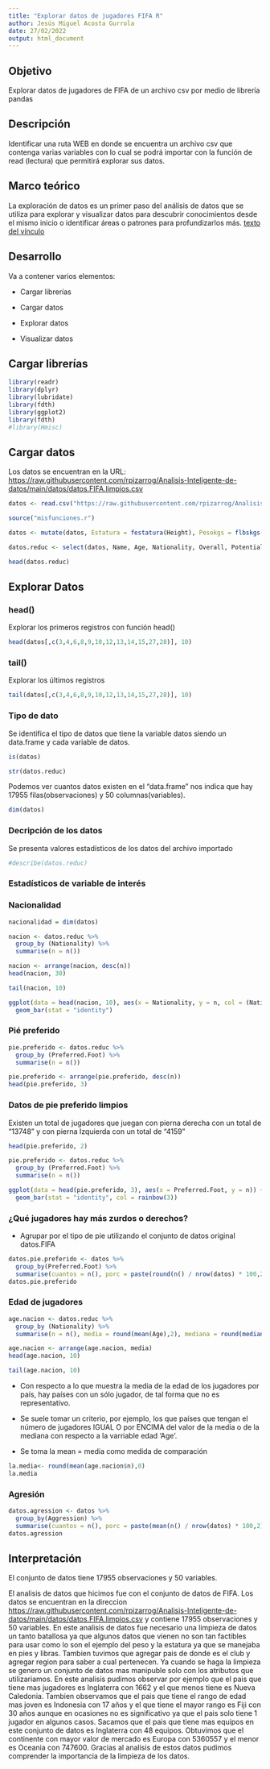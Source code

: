 ---
title: "Explorar datos de jugadores FIFA R"
author: Jesús Miguel Acosta Gurrola
date: 27/02/2022
output: html_document
---

## Objetivo

Explorar datos de jugadores de FIFA de un archivo csv por medio de librería pandas

## Descripción

Identificar una ruta WEB en donde se encuentra un archivo csv que contenga varias variables con lo cual se podrá importar con la función de read (lectura) que permitirá explorar sus datos.

## Marco teórico

La exploración de datos es un primer paso del análisis de datos que se utiliza para explorar y visualizar datos para descubrir conocimientos desde el mismo inicio o identificar áreas o patrones para profundizarlos más. [texto del vínculo](https://www.tibco.com/es/reference-center/what-is-data-exploration#:~:text=La%20exploraci%C3%B3n%20de%20datos%20es,o%20patrones%20para%20profundizarlos%20m%C3%A1s.)

## Desarrollo

Va a contener varios elementos:

-   Cargar librerías

-   Cargar datos

-   Explorar datos

-   Visualizar datos

## Cargar librerías

```{r}
library(readr)
library(dplyr)
library(lubridate)
library(fdth)
library(ggplot2)
library(fdth)
#library(Hmisc)
```

## Cargar datos

Los datos se encuentran en la URL: <https://raw.githubusercontent.com/rpizarrog/Analisis-Inteligente-de-datos/main/datos/datos.FIFA.limpios.csv>

```{r}
datos <- read.csv("https://raw.githubusercontent.com/rpizarrog/Analisis-Inteligente-de-datos/main/datos/datos.FIFA.limpios.csv", encoding = "UFT-8" )

```

```{r}
source("misfunciones.r")
```

```{r}
datos <- mutate(datos, Estatura = festatura(Height), Pesokgs = flbskgs(Weight))
```

```{r}
datos.reduc <- select(datos, Name, Age, Nationality, Overall, Potential, Club, Preferred.Foot, Height, Aggression, Weight, Estatura, Pesokgs)

head(datos.reduc)
```

## Explorar Datos

### head()

Explorar los primeros registros con función head()

```{r}
head(datos[,c(3,4,6,8,9,10,12,13,14,15,27,28)], 10)
```

### tail()

Explorar los últimos registros

```{r}
tail(datos[,c(3,4,6,8,9,10,12,13,14,15,27,28)], 10)
```

### Tipo de dato

Se identifica el tipo de datos que tiene la variable datos siendo un data.frame y cada variable de datos.

```{r}
is(datos)
```

```{r}
str(datos.reduc)
```

Podemos ver cuantos datos existen en el "data.frame" nos indica que hay 17955 filas(observaciones) y 50 columnas(variables).

```{r}
dim(datos)
```

### Decripción de los datos

Se presenta valores estadísticos de los datos del archivo importado

```{r}
#describe(datos.reduc)
```

### Estadísticos de variable de interés

### Nacionalidad

```{r}
nacionalidad = dim(datos)
```

```{r}
nacion <- datos.reduc %>%
  group_by (Nationality) %>%
  summarise(n = n()) 
```

```{r}
nacion <- arrange(nacion, desc(n))
head(nacion, 30)
```

```{r}
tail(nacion, 10)
```

```{r}
ggplot(data = head(nacion, 10), aes(x = Nationality, y = n, col = (Nationality)))+
  geom_bar(stat = "identity")
```

### Pié preferido

```{r}
pie.preferido <- datos.reduc %>%
  group_by (Preferred.Foot) %>%
  summarise(n = n())
```

```{r}
pie.preferido <- arrange(pie.preferido, desc(n))
head(pie.preferido, 3)
```

### Datos de pie preferido limpios

Existen un total de jugadores que juegan con pierna derecha con un total de "13748" y con pierna Izquierda con un total de "4159"

```{r}
head(pie.preferido, 2)
```

```{r}
pie.preferido <- datos.reduc %>%
  group_by (Preferred.Foot) %>%
  summarise(n = n())
```

```{r}
ggplot(data = head(pie.preferido, 3), aes(x = Preferred.Foot, y = n)) +
  geom_bar(stat = "identity", col = rainbow(3))
```

### **¿Qué jugadores hay más zurdos o derechos?**

-   Agrupar por el tipo de pie utilizando el conjunto de datos original datos.FIFA

```{r}
datos.pie.preferido <- datos %>%
  group_by(Preferred.Foot) %>%
  summarise(cuantos = n(), porc = paste(round(n() / nrow(datos) * 100,2),"%"))
datos.pie.preferido
```

### Edad de jugadores

```{r}
age.nacion <- datos.reduc %>%
  group_by (Nationality) %>%
  summarise(n = n(), media = round(mean(Age),2), mediana = round(median(Age),2)) 
```

```{r}
age.nacion <- arrange(age.nacion, media)
head(age.nacion, 10)

```

```{r}
tail(age.nacion, 10)
```

-   Con respecto a lo que muestra la media de la edad de los jugadores por país, hay países con un sólo jugador, de tal forma que no es representativo.

-   Se suele tomar un criterio, por ejemplo, los que países que tengan el número de jugadores IGUAL O por ENCIMA del valor de la media o de la mediana con respecto a la varriable edad 'Age'.

-   Se toma la mean = media como medida de comparación

```{r}
la.media<- round(mean(age.nacion$n),0)
la.media
```

### Agresión

```{r}
datos.agression <- datos %>%
  group_by(Aggression) %>%
  summarise(cuantos = n(), porc = paste(mean(n() / nrow(datos) * 100,2),"%"))
datos.agression
```

## Interpretación

El conjunto de datos tiene 17955 observaciones y 50 variables.

El analisis de datos que hicimos fue con el conjunto de datos de FIFA. Los datos se encuentran en la direccion <https://raw.githubusercontent.com/rpizarrog/Analisis-Inteligente-de-datos/main/datos/datos.FIFA.limpios.csv> y contiene 17955 observaciones y 50 variables. En este analisis de datos fue necesario una limpieza de datos un tanto batallosa ya que algunos datos que vienen no son tan factibles para usar como lo son el ejemplo del peso y la estatura ya que se manejaba en pies y libras. Tambien tuvimos que agregar pais de donde es el club y agregar region para saber a cual pertenecen. Ya cuando se haga la limpieza se genero un conjunto de datos mas manipuble solo con los atributos que utilizariamos. En este analisis pudimos observar por ejemplo que el pais que tiene mas jugadores es Inglaterra con 1662 y el que menos tiene es Nueva Caledonia. Tambien observamos que el pais que tiene el rango de edad mas joven es Indonesia con 17 años y el que tiene el mayor rango es Fiji con 30 años aunque en ocasiones no es significativo ya que el pais solo tiene 1 jugador en algunos casos. Sacamos que el pais que tiene mas equipos en este conjunto de datos es Inglaterra con 48 equipos. Obtuvimos que el continente con mayor valor de mercado es Europa con 5360557 y el menor es Oceania con 747600. Gracias al analisis de estos datos pudimos comprender la importancia de la limpieza de los datos.\
